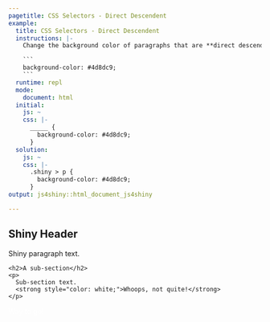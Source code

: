 ```yaml
---
pagetitle: CSS Selectors - Direct Descendent
example:
  title: CSS Selectors - Direct Descendent
  instructions: |-
    Change the background color of paragraphs that are **direct descendents** of `.shiny` to blue:

    ```
    background-color: #4d8dc9;
    ```
  runtime: repl
  mode:
    document: html
  initial:
    js: ~
    css: |-
      _____ {
        background-color: #4d8dc9;
      }
  solution:
    js: ~
    css: |-
      .shiny > p {
        background-color: #4d8dc9;
      }
output: js4shiny::html_document_js4shiny

---
```

<div><!--for pandoc-->
<section class="shiny">
  <h1>Shiny Header</h1>
  <p>
    Shiny paragraph text.
  </p>
  <div>
    <h2>A sub-section</h2>
    <p>
      Sub-section text.
      <strong style="color: white;">Whoops, not quite!</strong>
    </p>
  </div>
  <p style="color: white;">
    Way to go!
  </p>
</section>
</div><!--for pandoc-->
